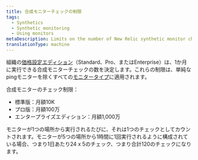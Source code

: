 ```yaml
---
title: 合成モニターチェックの制限
tags:
  - Synthetics
  - Synthetic monitoring
  - Using monitors
metaDescription: Limits on the number of New Relic synthetic monitor checks per month is determined by your pricing edition.
translationType: machine
---
```


組織の[価格設定エディション](https://newrelic.com/pricing)（Standard、Pro、またはEnterprise）は、1か月に実行できる合成モニターチェックの数を決定します。これらの制限は、単純なpingモニターを除くすべての[モニタータイプ](/docs/synthetics/synthetic-monitoring/getting-started/types-synthetic-monitors)に適用されます。

合成モニターのチェック制限：

* 標準版：月額10K
* プロ版：月額100万
* エンタープライズエディション：月額1,000万

モニターが1つの場所から実行されるたびに、それは1つのチェックとしてカウントされます。モニターが5つの場所から1時間に1回実行されるように構成されている場合、つまり1日あたり24 x 5のチェック、つまり合計120のチェックになります。
